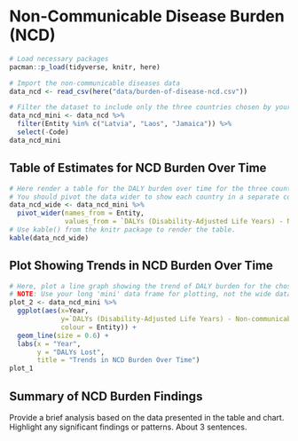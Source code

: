 # Non-Communicable Disease Burden (NCD)

```r
# Load necessary packages
pacman::p_load(tidyverse, knitr, here)

# Import the non-communicable diseases data
data_ncd <- read_csv(here("data/burden-of-disease-ncd.csv"))
```

```r
# Filter the dataset to include only the three countries chosen by your group.
data_ncd_mini <- data_ncd %>% 
  filter(Entity %in% c("Latvia", "Laos", "Jamaica")) %>% 
  select(-Code)
data_ncd_mini
```

## Table of Estimates for NCD Burden Over Time

```r
# Here render a table for the DALY burden over time for the three countries. 
# You should pivot the data wider to show each country in a separate column.
data_ncd_wide <- data_ncd_mini %>% 
  pivot_wider(names_from = Entity,
              values_from = `DALYs (Disability-Adjusted Life Years) - Non-communicable diseases - Sex: Both - Age: Age-standardized (Rate)`)
# Use kable() from the knitr package to render the table.
kable(data_ncd_wide)
```

## Plot Showing Trends in NCD Burden Over Time

```r
# Here, plot a line graph showing the trend of DALY burden for the chosen countries over time. You can use ggplot2 to create this plot. Each country's line should be a different color.
# NOTE: Use your long 'mini' data frame for plotting, not the wide data used for the table. 
plot_2 <- data_ncd_mini %>% 
  ggplot(aes(x=Year,
             y=`DALYs (Disability-Adjusted Life Years) - Non-communicable diseases - Sex: Both - Age: Age-standardized (Rate)`,
             colour = Entity)) +
  geom_line(size = 0.6) +
  labs(x = "Year",
       y = "DALYs Lost",
       title = "Trends in NCD Burden Over Time")
plot_1
```

## Summary of NCD Burden Findings

Provide a brief analysis based on the data presented in the table and chart. Highlight any significant findings or patterns. About 3 sentences.
